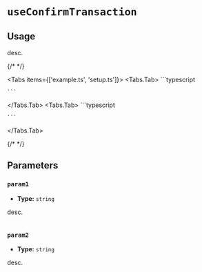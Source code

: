 
# `useConfirmTransaction`

## Usage

desc.

{/* <!-- vale off --> */}

<Tabs items={['example.ts', 'setup.ts']}>
  <Tabs.Tab>
    ```typescript

    ```

  </Tabs.Tab>
  <Tabs.Tab>
    ```typescript

    ```

  </Tabs.Tab>
</Tabs>

{/* <!-- vale on --> */}

## Parameters

### `param1`

- **Type:** `string`

desc.

```typescript focus=2

```

### `param2`

- **Type:** `string`

desc.

```typescript focus=4

```
